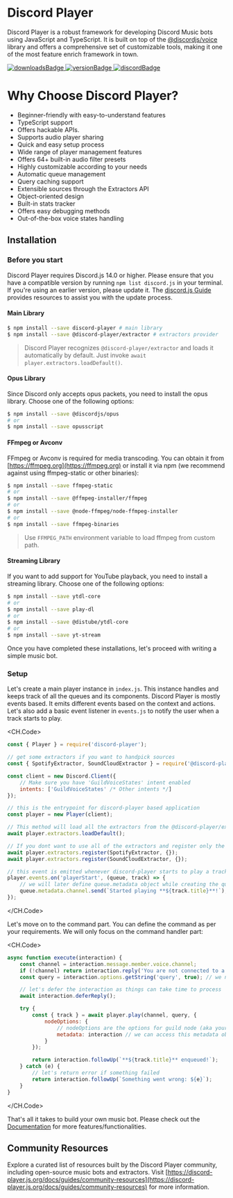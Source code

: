 # Discord Player

Discord Player is a robust framework for developing Discord Music bots using JavaScript and TypeScript. It is built on top of the [@discordjs/voice](https://npm.im/@discordjs/voice) library and offers a comprehensive set of customizable tools, making it one of the most feature enrich framework in town.

<div className='flex flex-row gap-5 items-center my-5'>
<a href="https://npmjs.com/discord-player">
  <img src="https://img.shields.io/npm/dt/discord-player?style=for-the-badge" alt="downloadsBadge"/>
</a>

<a href="https://npmjs.com/discord-player">
  <img src="https://img.shields.io/npm/v/discord-player?style=for-the-badge" alt="versionBadge"/>
</a>

<a href="https://androz2091.fr/discord">
  <img src="https://img.shields.io/discord/558328638911545423?style=for-the-badge&color=7289da" alt="discordBadge"/>
</a>

</div>

# Why Choose Discord Player?

-   Beginner-friendly with easy-to-understand features
-   TypeScript support
-   Offers hackable APIs.
-   Supports audio player sharing
-   Quick and easy setup process
-   Wide range of player management features
-   Offers 64+ built-in audio filter presets
-   Highly customizable according to your needs
-   Automatic queue management
-   Query caching support
-   Extensible sources through the Extractors API
-   Object-oriented design
-   Built-in stats tracker
-   Offers easy debugging methods
-   Out-of-the-box voice states handling

## Installation

### Before you start

Discord Player requires Discord.js 14.0 or higher. Please ensure that you have a compatible version by running `npm list discord.js` in your terminal. If you're using an earlier version, please update it. The [discord.js Guide](https://discordjs.guide) provides resources to assist you with the update process.

#### Main Library

```bash
$ npm install --save discord-player # main library
$ npm install --save @discord-player/extractor # extractors provider
```

> Discord Player recognizes `@discord-player/extractor` and loads it automatically by default. Just invoke `await player.extractors.loadDefault()`.

#### Opus Library

Since Discord only accepts opus packets, you need to install the opus library. Choose one of the following options:

```bash
$ npm install --save @discordjs/opus
# or
$ npm install --save opusscript
```

#### FFmpeg or Avconv

FFmpeg or Avconv is required for media transcoding. You can obtain it from [https://ffmpeg.org](https://ffmpeg.org) or install it via npm (we recommend against using ffmpeg-static or other binaries):

```bash
$ npm install --save ffmpeg-static
# or
$ npm install --save @ffmpeg-installer/ffmpeg
# or
$ npm install --save @node-ffmpeg/node-ffmpeg-installer
# or
$ npm install --save ffmpeg-binaries
```

> Use `FFMPEG_PATH` environment variable to load ffmpeg from custom path.

#### Streaming Library

If you want to add support for YouTube playback, you need to install a streaming library. Choose one of the following options:

```bash
$ npm install --save ytdl-core
# or
$ npm install --save play-dl
# or
$ npm install --save @distube/ytdl-core
# or
$ npm install --save yt-stream
```

Once you have completed these installations, let's proceed with writing a simple music bot.

### Setup

Let's create a main player instance in `index.js`. This instance handles and keeps track of all the queues and its components. Discord Player is mostly events based. It emits different events based on the context and actions. Let's also add a basic event listener in `events.js` to notify the user when a track starts to play.

<CH.Code>

```js index.js
const { Player } = require('discord-player');

// get some extractors if you want to handpick sources
const { SpotifyExtractor, SoundCloudExtractor } = require('@discord-player/extractor');

const client = new Discord.Client({
    // Make sure you have 'GuildVoiceStates' intent enabled
    intents: ['GuildVoiceStates' /* Other intents */]
});

// this is the entrypoint for discord-player based application
const player = new Player(client);

// This method will load all the extractors from the @discord-player/extractor package
await player.extractors.loadDefault();

// If you dont want to use all of the extractors and register only the required ones manually, use
await player.extractors.register(SpotifyExtractor, {});
await player.extractors.register(SoundCloudExtractor, {});
```

```js events.js
// this event is emitted whenever discord-player starts to play a track
player.events.on('playerStart', (queue, track) => {
    // we will later define queue.metadata object while creating the queue
    queue.metadata.channel.send(`Started playing **${track.title}**!`);
});
```

</CH.Code>

Let's move on to the command part. You can define the command as per your requirements. We will only focus on the command handler part:

<CH.Code>

```js play.js
async function execute(interaction) {
    const channel = interaction.message.member.voice.channel;
    if (!channel) return interaction.reply('You are not connected to a voice channel!'); // make sure we have a voice channel
    const query = interaction.options.getString('query', true); // we need input/query to play

    // let's defer the interaction as things can take time to process
    await interaction.deferReply();

    try {
        const { track } = await player.play(channel, query, {
            nodeOptions: {
                // nodeOptions are the options for guild node (aka your queue in simple word)
                metadata: interaction // we can access this metadata object using queue.metadata later on
            }
        });

        return interaction.followUp(`**${track.title}** enqueued!`);
    } catch (e) {
        // let's return error if something failed
        return interaction.followUp(`Something went wrong: ${e}`);
    }
}
```

</CH.Code>

That's all it takes to build your own music bot. Please check out the [Documentation](https://discord-player.js.org) for more features/functionalities.

## Community Resources

Explore a curated list of resources built by the Discord Player community, including open-source music bots and extractors. Visit [https://discord-player.js.org/docs/guides/community-resources](https://discord-player.js.org/docs/guides/community-resources) for more information.
